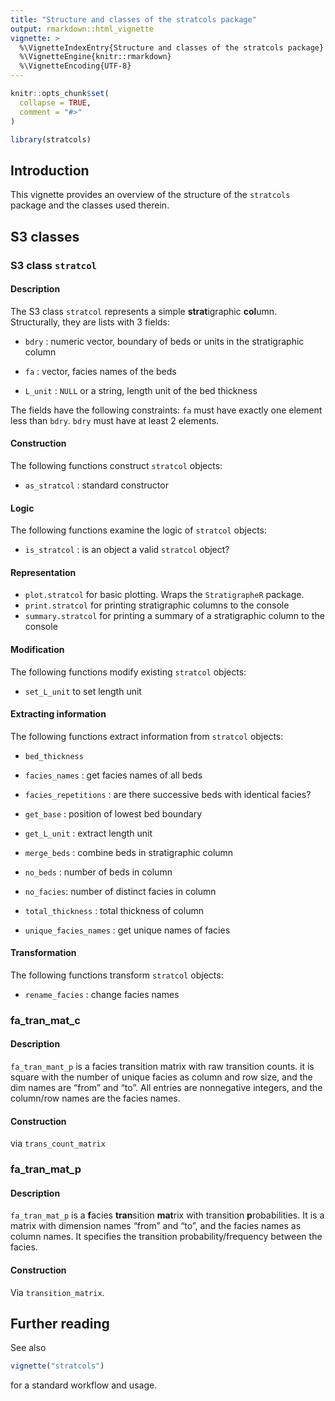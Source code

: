 ```yaml
---
title: "Structure and classes of the stratcols package"
output: rmarkdown::html_vignette
vignette: >
  %\VignetteIndexEntry{Structure and classes of the stratcols package}
  %\VignetteEngine{knitr::rmarkdown}
  %\VignetteEncoding{UTF-8}
---
```


```r
knitr::opts_chunk$set(
  collapse = TRUE,
  comment = "#>"
)
```

```r
library(stratcols)
```

## Introduction

This vignette provides an overview of the structure of the `stratcols` package and the classes used therein.

## S3 classes

### S3 class `stratcol`

#### Description

The S3 class `stratcol` represents a simple **strat**igraphic **col**umn. Structurally, they are lists with 3 fields:

-   `bdry` : numeric vector, boundary of beds or units in the stratigraphic column

-   `fa` : vector, facies names of the beds

-   `L_unit` : `NULL` or a string, length unit of the bed thickness

The fields have the following constraints: `fa` must have exactly one element less than `bdry`. `bdry` must have at least 2 elements.

#### Construction

The following functions construct `stratcol` objects:

-   `as_stratcol` : standard constructor

#### Logic

The following functions examine the logic of `stratcol` objects:

-   `is_stratcol` : is an object a valid `stratcol` object?

#### Representation

-   `plot.stratcol` for basic plotting. Wraps the `StratigrapheR` package.
-   `print.stratcol` for printing stratigraphic columns to the console
-   `summary.stratcol` for printing a summary of a stratigraphic column to the console

#### Modification

The following functions modify existing `stratcol` objects:

-   `set_L_unit` to set length unit

#### Extracting information

The following functions extract information from `stratcol` objects:

-   `bed_thickness`

-   `facies_names` : get facies names of all beds

-   `facies_repetitions` : are there successive beds with identical facies?

-   `get_base` : position of lowest bed boundary

-   `get_L_unit` : extract length unit

-   `merge_beds` : combine beds in stratigraphic column

-   `no_beds` : number of beds in column

-   `no_facies`: number of distinct facies in column

-   `total_thickness` : total thickness of column

-   `unique_facies_names` : get unique names of facies

#### Transformation

The following functions transform `stratcol` objects:

-   `rename_facies` : change facies names


### fa_tran_mat_c

#### Description

`fa_tran_mant_p` is a facies transition matrix with raw transition counts. it is square with the number of unique facies as column and row size, and the dim names are "from" and "to". All entries are nonnegative integers, and the column/row names are the facies names.

#### Construction

via `trans_count_matrix`

### fa_tran_mat_p

#### Description

`fa_tran_mat_p` is a **f**acies **tran**sition **mat**rix with transition **p**robabilities. It is a matrix with dimension names "from" and "to", and the facies names as column names. It specifies the transition probability/frequency between the facies.

#### Construction

Via `transition_matrix`.

## Further reading

See also

```r
vignette("stratcols")
```

for a standard workflow and usage.
